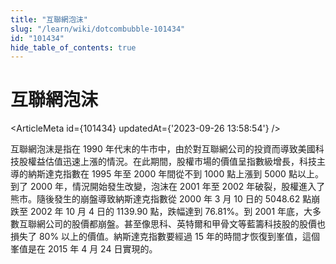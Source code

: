 ```yaml
---
title: "互聯網泡沫"
slug: "/learn/wiki/dotcombubble-101434"
id: "101434"
hide_table_of_contents: true
---
```



# 互聯網泡沫

<ArticleMeta id={101434} updatedAt={'2023-09-26 13:58:54'} />
<div className='border-solid border-b border-t-0 my-4 border-[var(--ifm-color-gray-300)]' />

互聯網泡沫是指在 1990 年代末的牛市中，由於對互聯網公司的投資而導致美國科技股權益估值迅速上漲的情況。在此期間，股權市場的價值呈指數級增長，科技主導的納斯達克指數在 1995 年至 2000 年間從不到 1000 點上漲到 5000 點以上。到了 2000 年，情況開始發生改變，泡沫在 2001 年至 2002 年破裂，股權進入了熊市。隨後發生的崩盤導致納斯達克指數從 2000 年 3 月 10 日的 5048.62 點崩跌至 2002 年 10 月 4 日的 1139.90 點，跌幅達到 76.81%。到 2001 年底，大多數互聯網公司的股價都崩盤。甚至像思科、英特爾和甲骨文等藍籌科技股的股價也損失了 80% 以上的價值。納斯達克指數要經過 15 年的時間才恢復到峯值，這個峯值是在 2015 年 4 月 24 日實現的。
